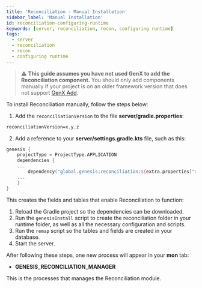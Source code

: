 ```yaml
---
title: 'Reconciliation - Manual Installation'
sidebar_label: 'Manual Installation'
id: reconciliation-configuring-runtime
keywords: [server, reconciliation, recon, configuring runtime]
tags:
  - server
  - reconciliation
  - recon
  - configuring runtime
---
```


> :warning: **This guide assumes you have not used GenX to add the Reconciliation component.** You should only add components manually if your project is on an older framework version that does not support [GenX Add](../../../../components/reconciliation/reconciliation-installation).


To install Reconciliation manually, follow the steps below:

1. Add the `reconciliationVersion` to the file **server/gradle.properties**:

```xml
reconciliationVersion=x.y.z
```

2. Add a reference to your **server/settings.gradle.kts** file, such as this:

```kotlin
genesis {
    projectType = ProjectType.APPLICATION
    dependencies {
    ...
        dependency("global.genesis:reconciliation:${extra.properties["reconciliationVersion"]}")
    ...
    }
}
```
This creates the fields and tables that enable Reconciliation to function:

1. Reload the Gradle project so the dependencies can be downloaded.
2. Run the `genesisInstall` script to create the reconciliation folder in your runtime folder, as well as all the necessary configuration and scripts.
3. Run the `remap` script so the tables and fields are created in your database.
4. Start the server.

After following these steps, one new process will appear in your **mon** tab:

- **GENESIS_RECONCILIATION_MANAGER**

This is the processes that manages the Reconciliation module.
